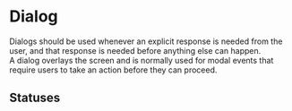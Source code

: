 
<Meta title="Components/Dialog" component={DialogStoryExample} />

# Dialog

Dialogs should be used whenever an explicit response is needed from the user, and that response is needed before anything else can happen.  
A dialog overlays the screen and is normally used for modal events that require users to take an action before they can proceed.

## Statuses

<Preview>
  <Story name="Statuses">
     <Grid container direction="row" justify="center" spacing={4}>
        <Grid item>
          <DialogStoryExample status="info" />
        </Grid>
        <Grid item>
          <DialogStoryExample status="warning" />
        </Grid>
        <Grid item>
          <DialogStoryExample status="error" />
        </Grid>
        <Grid item>
          <DialogStoryExample status="success" />
        </Grid>
    </Grid>
  </Story>
</Preview>
